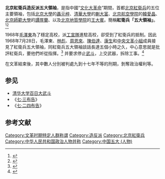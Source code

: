 '''北京紅衛兵造反派五大領袖'''，是指中國“[[文化大革命|文化大革命]]”期間，首都[[北京|北京]][[紅衛兵|紅衛兵]]的五位主要領袖，包括[[北京大學|北京大學]]的[[聶元梓|聶元梓]]、[[清華大學|清華大學]]的[[蒯大富|蒯大富]]、[[北京航空學院|北京航空學院]]的[[韓愛晶|韓愛晶]]、[[北京師範大學|北京師範大學]]的[[譚厚蘭|譚厚蘭]]、以及[[北京地質學院|北京地質學院]]的[[王大賓|王大賓]]。簡稱'''紅衛兵「五大領袖」'''。<ref>{{cite news |
url=http://news.ifeng.com/history/gundong/detail_2011_05/12/6340663_0.shtml |
title=紅衛兵“五大領袖”浮沉錄 |
date=2011年5月12日 |
dead-url=no |
publisher=鳳凰網 |
archive-url=https://archive.today/20160518025931/http://news.ifeng.com/history/gundong/detail_2011_05/12/6340663_0.shtml |
archive-date=2016年5月18日 |
access-date=2016年5月18日 }}</ref><ref>{{cite news |
title=紅衛兵領袖蒯大富 "政治過山車"後的人生回歸 |
url=http://cul.china.com.cn/lishi/2012-03/06/content_4855906.htm |
date=2012年3月6日 |
author=任子鵬 |
publisher=人民網 |
dead-url=yes |
archive-date=2016年5月18日 |
archive-url=https://archive.today/20160518025909/http://cul.china.com.cn/lishi/2012-03/06/content_4855906.htm |
access-date=2016年5月18日 }}</ref>

1968年[[毛澤東|毛澤東]]為了穩定高校，派[[工宣隊|工宣隊]]進駐高校，卻受到了紅衛兵的抵制。因此1968年7月28日，毛澤東、[[林彪|林彪]]、[[周恩來|周恩來]]、[[陳伯達|陳伯達]]、[[康生|康生]]和[[中央文革小組|中央文革小組]]成員接見了紅衛兵五大領袖，同紅衛兵五大領袖談話長達五個小時之久，中心意思就是批評紅衛兵，要他們听從指揮。<ref>{{cite web
 |url         = http://big5.ycwb.com/culture/2012-09/29/content_3979291_6.htm
 |title       = 打彭德懷的韓愛晶結局︰獲人資助 任國企總經理
 |author      = 左左
 |date        = 2012年9月29日
 |deadurl     = yes
 |archiveurl  = https://web.archive.org/web/20130927182641/http://big5.ycwb.com/culture/2012-09/29/content_3979291_6.htm
 |archivedate = 2013年9月27日
 |accessdate  = 2013年9月24日
}}</ref> 并要求停止[[武斗|武斗]]，上交武器，拆除工事。<ref>{{Cite web|title=聂元梓等整理的《毛主席关于制止武斗问题的指示》（1968年7月30日）|url=https://www.marxists.org/chinese/linbiao/mia-chinese-linbiao-19680730.htm|access-date=2021-09-07|work=[[马克思主义文库|马克思主义文库]]|language=zh|archive-url=https://web.archive.org/web/20210814041505/https://www.marxists.org/chinese/linbiao/mia-chinese-linbiao-19680730.htm|archive-date=2021-08-14|dead-url=no}}</ref>

在文革結束後，其中數人分別被判處九到十七年不等的刑期，剝奪政治權利等。

== 参见 ==

* [[清华大学百日大武斗|清华大学百日大武斗]]
* 《[[七·三布告|七·三布告]]》
* 《[[七·二四布告|七·二四布告]]》

== 参考文献 ==
{{Reflist|2}}

{{红卫兵}}

[[Category:文革时期特定人群称谓|Category:文革时期特定人群称谓]]
[[Category:造反派|Category:造反派]]
[[Category:北京紅衛兵|Category:北京紅衛兵]]
[[Category:中华人民共和国政治人物并称|Category:中华人民共和国政治人物并称]]
[[Category:中国五大_(人物)|Category:中国五大 (人物)]]